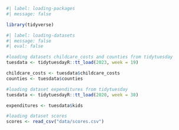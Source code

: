 ```r
#| label: loading-packages
#| message: false 

library(tidyverse)

```

```r
#| label: loading-datasets
#| message: false
#| eval: false

#loading datasets childcare_costs and counties from tidytuesday
tuesdata <- tidytuesdayR::tt_load(2023, week = 19)

childcare_costs <- tuesdata$childcare_costs
counties <- tuesdata$counties

#loading dataset expenditures from tidytuesday
tuesdata <- tidytuesdayR::tt_load(2020, week = 38)

expenditures <- tuesdata$kids

#loading dataset scores
scores <- read_csv("data/scores.csv")
```
